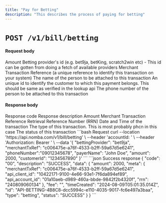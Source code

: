 ```yaml
---
title: "Pay for Betting"
description: "This describes the process of paying for betting"
---
```


<CardGroup cols={2}>
    <Card
        title="Pay for Betting via the Parent Account"
        icon="link-simple"
        href="/nomba-api-reference/bills/pay-for-betting-via-parent-account"
    ></Card>
</CardGroup>

# `POST /v1/bill/betting`

#### Request body

<ParamField body="amount" type="integer" required>
    Amount
</ParamField>

<ParamField body="bettingProvider" type="string" required>
    Betting provider's id (e.g. bet9ja, betKing, scratch2win etc) - This id can be gotten
    from doing a fetch of available providers
</ParamField>

<ParamField body="merchantTxRef" type="string" required>
    Merchant Transaction Reference (a unique reference to identify this
    transaction on your system)
</ParamField>

<ParamField body="payerName" type="string" required>
    The name of the person to be attached to this transaction
</ParamField>

<ParamField body="customerId" type="string" required>
    An unique id to identify the customer to which this payment belongs. This should be same as verified in the lookup api
</ParamField>

<ParamField body="phoneNumber" type="string" required>
    The phone number  of the person to be attached to this transaction
</ParamField>

#### Response body

<ResponseField name="code" type="string" required>
    Response code
</ResponseField>

<ResponseField name="description" type="string" required>
    Response description
</ResponseField>

<ResponseField name="data" type="object">
    <Expandable title="object" defaultOpen="true">
        <ResponseField name="amount" type="string" required>
            Amount
        </ResponseField>
        <ResponseField name="meta" type="object">
            <Expandable title="object" defaultOpen="false">
                <ResponseField name="merchantTxRef" type="string">
                    Merchant Transaction Reference
                </ResponseField>
                <ResponseField name="rrn" type="string">
                    Retrieval Reference Number (RRN)
                </ResponseField>
            </Expandable>
        </ResponseField>
        <ResponseField name="timeCreated" type="string" required>
            Date and Time of the transaction
        </ResponseField>
        <ResponseField name="type" type="string" required>
            The type of this transaction. This is most probably phcn in this case
        </ResponseField>
        <ResponseField name="status" type="string" required>
            The status of this transaction
        </ResponseField>
    </Expandable>
</ResponseField>

<RequestExample>
    ```bash Request
    curl --location 'https://api.nomba.com/v1/bill/betting' \
    --header 'accountId: <accountId>' \
    --header 'Authorization: Bearer <token>' \
        --data '{
            "bettingProvider": "bet9ja",
            "merchantTxRef": "c006475e-a76f-4533-b2ff-59a67d5e6241",
            "phoneNumber":"09012345678",
            "payerName": "John Doe",
            "amount": 2000,
            "customerId": "1234567890"
        }'
        ```
</RequestExample>

<ResponseExample>
    ```json Success response
    {
        "code": "00",
        "description": "SUCCESS",
        "data": {
            "amount": 2000,
            "meta": {
                "merchantTxRef": "c006475e-a76f-4533-b2ff-59a67d5e6241",
                "api_client_id": "10422171-9100-4e66-93e1-7f6da894ef89",
                "api_account_id": "01a10aeb-d989-460a-bbde-9842f2b4320f",
                "rrn": "240809060134"
            },
            "fee": "",
            "timeCreated": "2024-08-09T05:01:35.014Z",
            "id": "API-BETTING-4B8C8-dcc5994c-e110-4035-9017-fc6e497a3baa",
            "type": "betting",
            "status": "SUCCESS"
        }
    }
    ```
</ResponseExample>
